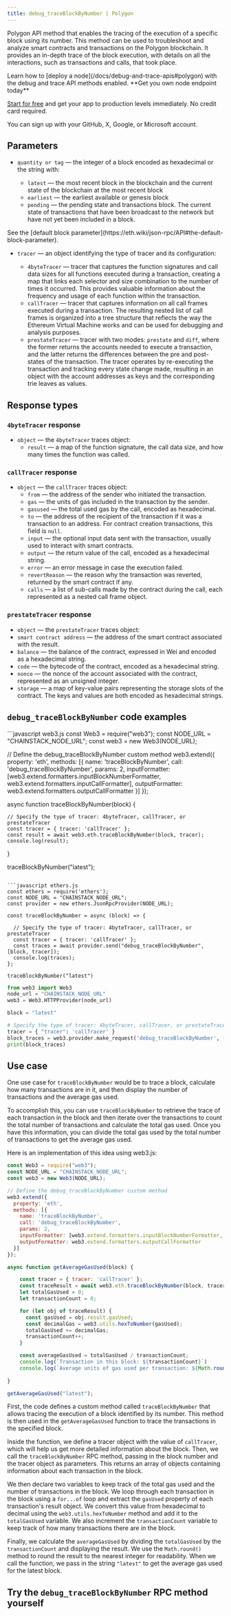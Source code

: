 ---
title: debug_traceBlockByNumber | Polygon
---

Polygon API method that enables the tracing of the execution of a specific block using its number. This method can be used to troubleshoot and analyze smart contracts and transactions on the Polygon blockchain. It provides an in-depth trace of the block execution, with details on all the interactions, such as transactions and calls, that took place.

<Note>
Learn how to [deploy a node](/docs/debug-and-trace-apis#polygon) with the debug and trace API methods enabled.
</Note>

<Check>
**Get you own node endpoint today**

[Start for free](https://console.chainstack.com/) and get your app to production levels immediately. No credit card required.

You can sign up with your GitHub, X, Google, or Microsoft account.
</Check>


## Parameters

* `quantity or tag` — the integer of a block encoded as hexadecimal or the string with:

  + `latest` — the most recent block in the blockchain and the current state of the blockchain at the most recent block
  + `earliest` — the earliest available or genesis block
  + `pending` — the pending state and transactions block. The current state of transactions that have been broadcast to the network but have not yet been included in a block.

<Note>
See the [default block parameter](https://eth.wiki/json-rpc/API#the-default-block-parameter).
</Note>

* `tracer` — an object identifying the type of tracer and its configuration:

  + `4byteTracer` — tracer that captures the function signatures and call data sizes for all functions executed during a transaction, creating a map that links each selector and size combination to the number of times it occurred. This provides valuable information about the frequency and usage of each function within the transaction.
  + `callTracer` — tracer that captures information on all call frames executed during a transaction. The resulting nested list of call frames is organized into a tree structure that reflects the way the Ethereum Virtual Machine works and can be used for debugging and analysis purposes.
  + `prestateTracer` — tracer with two modes: `prestate` and `diff`, where the former returns the accounts needed to execute a transaction, and the latter returns the differences between the pre and post-states of the transaction. The tracer operates by re-executing the transaction and tracking every state change made, resulting in an object with the account addresses as keys and the corresponding trie leaves as values.

## Response types

### `4byteTracer` response

* `object` — the `4byteTracer` traces object:
  + `result` — a map of the function signature, the call data size, and how many times the function was called.

### `callTracer` response

* `object` — the `callTracer` traces object:
  + `from` — the address of the sender who initiated the transaction.
  + `gas` — the units of gas included in the transaction by the sender.
  + `gasused` — the total used gas by the call, encoded as hexadecimal.
  + `to` — the address of the recipient of the transaction if it was a transaction to an address. For contract creation transactions, this field is `null`.
  + `input` — the optional input data sent with the transaction, usually used to interact with smart contracts.
  + `output` — the return value of the call, encoded as a hexadecimal string.
  + `error` — an error message in case the execution failed.
  + `revertReason` — the reason why the transaction was reverted, returned by the smart contract if any.
  + `calls` — a list of sub-calls made by the contract during the call, each represented as a nested call frame object.

### `prestateTracer` response

* `object` — the `prestateTracer` traces object:
* `smart contract address` — the address of the smart contract associated with the result.
* `balance` — the balance of the contract, expressed in Wei and encoded as a hexadecimal string.
* `code` — the bytecode of the contract, encoded as a hexadecimal string.
* `nonce` — the nonce of the account associated with the contract, represented as an unsigned integer.
* `storage` — a map of key-value pairs representing the storage slots of the contract. The keys and values are both encoded as hexadecimal strings.

## `debug_traceBlockByNumber` code examples

<CodeGroup>
```javascript web3.js
const Web3 = require("web3");
const NODE_URL = "CHAINSTACK_NODE_URL";
const web3 = new Web3(NODE_URL);

// Define the debug_traceBlockByNumber custom method
web3.extend({
  property: 'eth',
  methods: [{
    name: 'traceBlockByNumber',
    call: 'debug_traceBlockByNumber',
    params: 2,
    inputFormatter: [web3.extend.formatters.inputBlockNumberFormatter, web3.extend.formatters.inputCallFormatter],
    outputFormatter: web3.extend.formatters.outputCallFormatter
  }]
});

async function traceBlockByNumber(block) {

    // Specify the type of tracer: 4byteTracer, callTracer, or prestateTracer
    const tracer = { tracer: 'callTracer' };
    const result = await web3.eth.traceBlockByNumber(block, tracer);
    console.log(result);
}

traceBlockByNumber("latest");
```

```javascript ethers.js
const ethers = require('ethers');
const NODE_URL = "CHAINSTACK_NODE_URL";
const provider = new ethers.JsonRpcProvider(NODE_URL);

const traceBlockByNumber = async (block) => {

  // Specify the type of tracer: 4byteTracer, callTracer, or prestateTracer
  const tracer = { tracer: 'callTracer' };
  const traces = await provider.send("debug_traceBlockByNumber", [block, tracer]);
  console.log(traces);
};

traceBlockByNumber("latest")
```

```python web3.py
from web3 import Web3  
node_url = "CHAINSTACK_NODE_URL" 
web3 = Web3.HTTPProvider(node_url)

block = "latest"

# Specify the type of tracer: 4byteTracer, callTracer, or prestateTracer
tracer = { "tracer": 'callTracer' }
block_traces = web3.provider.make_request('debug_traceBlockByNumber', [block, tracer])
print(block_traces)
```
</CodeGroup>


## Use case

One use case for `traceBlockByNumber` would be to trace a block, calculate how many transactions are in it, and then display the number of transactions and the average gas used.

To accomplish this, you can use `traceBlockByNumber` to retrieve the trace of each transaction in the block and then iterate over the transactions to count the total number of transactions and calculate the total gas used. Once you have this information, you can divide the total gas used by the total number of transactions to get the average gas used.

Here is an implementation of this idea using web3.js:

```javascript index.js
const Web3 = require("web3");
const NODE_URL = "CHAINSTACK_NODE_URL";
const web3 = new Web3(NODE_URL);

// Define the debug_traceBlockByNumber custom method
web3.extend({
  property: 'eth',
  methods: [{
    name: 'traceBlockByNumber',
    call: 'debug_traceBlockByNumber',
    params: 2,
    inputFormatter: [web3.extend.formatters.inputBlockNumberFormatter, web3.extend.formatters.inputCallFormatter],
    outputFormatter: web3.extend.formatters.outputCallFormatter
  }]
});

async function getAverageGasUsed(block) {

    const tracer = { tracer: 'callTracer' };
    const traceResult = await web3.eth.traceBlockByNumber(block, tracer);
    let totalGasUsed = 0;
    let transactionCount = 0;

    for (let obj of traceResult) {
      const gasUsed = obj.result.gasUsed;
      const decimalGas = web3.utils.hexToNumber(gasUsed);
      totalGasUsed += decimalGas;
      transactionCount++;
    }

    const averageGasUsed = totalGasUsed / transactionCount;
    console.log(`Transaction in this block: ${transactionCount}`)
    console.log(`Average units of gas used per transaction: ${Math.round(averageGasUsed)}`);
    
}

getAverageGasUsed("latest"); 
```


First, the code defines a custom method called `traceBlockByNumber` that allows tracing the execution of a block identified by its number. This method is then used in the `getAverageGasUsed` function to trace the transactions in the specified block.

Inside the function, we define a tracer object with the value of `callTracer`, which will help us get more detailed information about the block. Then, we call the `traceBlockByNumber` RPC method, passing in the block number and the tracer object as parameters. This returns an array of objects containing information about each transaction in the block.

We then declare two variables to keep track of the total gas used and the number of transactions in the block. We loop through each transaction in the block using a `for...of` loop and extract the `gasUsed` property of each transaction's result object. We convert this value from hexadecimal to decimal using the `web3.utils.hexToNumber` method and add it to the `totalGasUsed` variable. We also increment the `transactionCount` variable to keep track of how many transactions there are in the block.

Finally, we calculate the `averageGasUsed` by dividing the `totalGasUsed` by the `transactionCount` and displaying the result. We use the `Math.round()` method to round the result to the nearest integer for readability. When we call the function, we pass in the string `"latest"` to get the average gas used for the latest block.

## Try the `debug_traceBlockByNumber` RPC method yourself